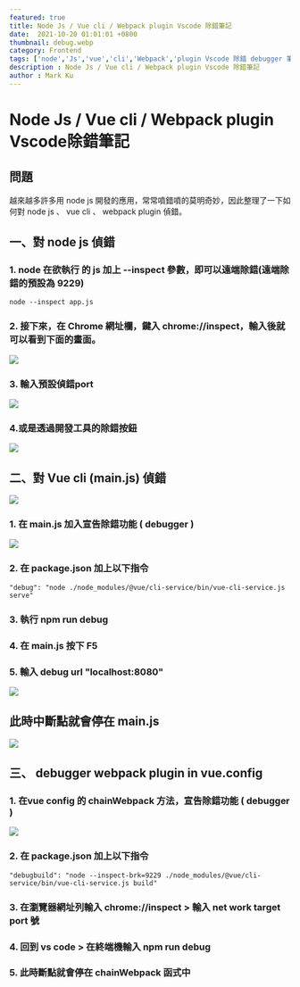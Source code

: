 ```yaml
---
featured: true
title: Node Js / Vue cli / Webpack plugin Vscode 除錯筆記
date:  2021-10-20 01:01:01 +0800
thumbnail: debug.webp
category: Frontend
tags: ['node','Js','vue','cli','Webpack','plugin Vscode 除錯 debugger 筆記']
description : Node Js / Vue cli / Webpack plugin Vscode 除錯筆記
author : Mark Ku
---
```


# Node Js / Vue cli  / Webpack plugin Vscode除錯筆記
## 問題
越來越多許多用 node js 開發的應用，常常噴錯噴的莫明奇妙，因此整理了一下如何對 node js 、 vue cli 、 webpack  plugin 偵錯。

## 一、對 node js 偵錯
### 1. node 在欲執行 的 js  加上 --inspect 參數，即可以遠端除錯(遠端除錯的預設為 9229)
```
node --inspect app.js 
```
### 2. 接下來，在 Chrome 網址欄，鍵入 chrome://inspect，輸入後就可以看到下面的畫面。
![](https://i.imgur.com/djsaQb7.png)
### 3. 輸入預設偵錯port
![](https://i.imgur.com/a6eAScz.png)

### 4.或是透過開發工具的除錯按鈕
![](https://i.imgur.com/05G7pd0.png)

## 二、對 Vue cli (main.js) 偵錯
![](https://i.imgur.com/hHUTg3Z.png)

### 1. 在 main.js 加入宣告除錯功能 ( debugger )

![](https://i.imgur.com/1EPxSlN.png)

### 2. 在 package.json 加上以下指令 
```
"debug": "node ./node_modules/@vue/cli-service/bin/vue-cli-service.js serve"
```
### 3. 執行 npm run  debug
### 4. 在 main.js 按下 F5
### 5. 輸入 debug url "localhost:8080"
![](https://i.imgur.com/PSK7zsy.png)
## 此時中斷點就會停在 main.js
![](https://i.imgur.com/MuNOOwy.png)

## 三、 debugger webpack plugin in vue.config 
### 1. 在vue config 的 chainWebpack 方法，宣告除錯功能 ( debugger )
![](https://i.imgur.com/lBJV36N.png)

### 2. 在 package.json 加上以下指令  
```
"debugbuild": "node --inspect-brk=9229 ./node_modules/@vue/cli-service/bin/vue-cli-service.js build" 
```
### 3. 在瀏覽器網址列輸入 chrome://inspect > 輸入 net work target port 號

### 4. 回到 vs code > 在終端機輸入 npm run debug 

### 5. 此時斷點就會停在 chainWebpack 函式中
 
 
